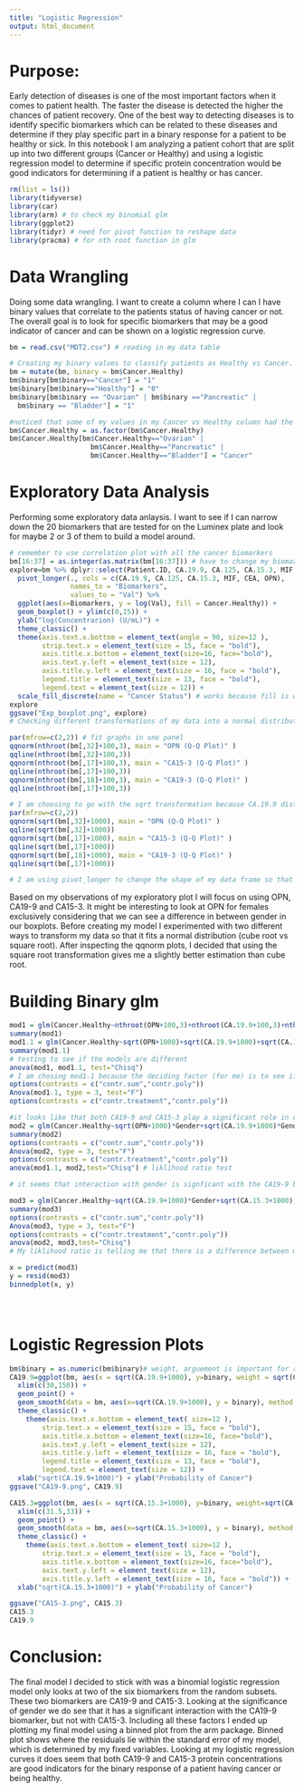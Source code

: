 ```yaml
---
title: "Logistic Regression"
output: html_document
---
```


# Purpose: 
Early detection of diseases is one of the most important factors when it comes to patient health. The faster the disease is detected the higher the chances of patient recovery. One of the best way to detecting diseases is to identify specific biomarkers which can be related to these diseases and determine if they play specific part in a binary response for a patient to be healthy or sick. In this notebook I am analyzing a patient cohort that are split up into two different groups (Cancer or Healthy) and using a logistic regression model to determine if specific protein concentration would be good indicators for determining if a patient is healthy or has cancer.

```r
rm(list = ls())
library(tidyverse)
library(car)
library(arm) # to check my binomial glm 
library(ggplot2)
library(tidyr) # need for pivot function to reshape data 
library(pracma) # for nth root function in glm 
```

# Data Wrangling
Doing some data wrangling. I want to create a column where I can I have binary values that correlate to the patients status of having cancer or not. The overall goal is to look for specific biomarkers that may be a good indicator of cancer and can be shown on a logistic regression curve. 
```r
bm = read.csv("MDT2.csv") # reading in my data table

# Creating my binary values to classify patients as Healthy vs Cancer. Cancer is assigned a value of 1 and Healthy is 0
bm = mutate(bm, binary = bm$Cancer.Healthy)
bm$binary[bm$binary=="Cancer"] = "1"
bm$binary[bm$binary=="Healthy"] = "0"
bm$binary[bm$binary == "Ovarian" | bm$binary =="Pancreatic" | 
  bm$binary == "Bladder"] = "1"

#noticed that some of my values in my Cancer vs Healthy column had the Cancer type in it, So I am cleaning it up here. 
bm$Cancer.Healthy = as.factor(bm$Cancer.Healthy)
bm$Cancer.Healthy[bm$Cancer.Healthy=="Ovarian" | 
                    bm$Cancer.Healthy=="Pancreatic" |
                    bm$Cancer.Healthy=="Bladder"] = "Cancer"

```

# Exploratory Data Analysis
Performing some exploratory data anlaysis. I want to see if I can narrow down the 20 biomarkers that are tested for on the Luminex plate and look for maybe 2 or 3 of them to build a model around. 
```r
# remember to use correlation plot with all the cancer biomarkers 
bm[16:37] = as.integer(as.matrix(bm[16:37])) # have to change my biomarker concentration to numeric values 
explore=bm %>% dplyr::select(Patient.ID, CA.19.9, CA.125, CA.15.3, MIF, CEA, OPN,Cancer.Healthy, Gender) %>%
  pivot_longer(., cols = c(CA.19.9, CA.125, CA.15.3, MIF, CEA, OPN), 
               names_to = "Biomarkers", 
               values_to = "Val") %>% 
  ggplot(aes(x=Biomarkers, y = log(Val), fill = Cancer.Healthy)) + 
  geom_boxplot() + ylim(c(0,15)) + 
  ylab("log(Concentrarion) (U/mL)") +
  theme_classic() + 
  theme(axis.text.x.bottom = element_text(angle = 90, size=12 ),
        strip.text.x = element_text(size = 15, face = "bold"),
        axis.title.x.bottom = element_text(size=16, face="bold"),
        axis.text.y.left = element_text(size = 12),
        axis.title.y.left = element_text(size = 16, face = "bold"),
        legend.title = element_text(size = 13, face = "bold"),
        legend.text = element_text(size = 12)) +
  scale_fill_discrete(name = "Cancer Status") # works because fill is why I have a legend (might be different if legend was color)
explore
ggsave("Exp_boxplot.png", explore)
# Checking different transformations of my data into a normal distribution. 

par(mfrow=c(2,2)) # fit graphs in one panel
qqnorm(nthroot(bm[,32]+100,3), main = "OPN (Q-Q Plot)" )
qqline(nthroot(bm[,32]+100,3))
qqnorm(nthroot(bm[,17]+100,3), main = "CA15-3 (Q-Q Plot)" )
qqline(nthroot(bm[,17]+100,3))
qqnorm(nthroot(bm[,18]+100,3), main = "CA19-3 (Q-Q Plot)" )
qqline(nthroot(bm[,17]+100,3))

# I am choosing to go with the sqrt transformation because CA.19.9 distribution is closer to normal than cuberoot
par(mfrow=c(2,2))
qqnorm(sqrt(bm[,32]+1000), main = "OPN (Q-Q Plot)" )
qqline(sqrt(bm[,32]+1000))
qqnorm(sqrt(bm[,17]+1000), main = "CA15-3 (Q-Q Plot)" )
qqline(sqrt(bm[,17]+1000))
qqnorm(sqrt(bm[,18]+1000), main = "CA19-3 (Q-Q Plot)" )
qqline(sqrt(bm[,17]+1000))

# I am using pivot_longer to change the shape of my data frame so that I am able to plot multiple biomarkers. What it does is takes the 7 columns that I fed into the cols = arguement and puts them into 1 long column. It also makes another column specifically for the values of each biomarker

```

Based on my observations of my exploratory plot I will focus on using OPN, CA19-9 and CA15-3. It might be interesting to look at OPN for females exclusively considering that we can see a difference in between gender in our boxplots. Before creating my model I experimented with two different ways to transform my data so that it fits a normal distribution (cube root vs square root). After inspecting the qqnorm plots, I decided that using the square root transformation gives me a slightly better estimation than cube root. 

# Building Binary glm
```r
mod1 = glm(Cancer.Healthy~nthroot(OPN+100,3)+nthroot(CA.19.9+100,3)+nthroot(CA.15.3+100,3), family = binomial(link = "logit"), data = bm)
summary(mod1)
mod1.1 = glm(Cancer.Healthy~sqrt(OPN+1000)+sqrt(CA.19.9+1000)+sqrt(CA.15.3+1000), family = binomial(link = "logit"), data = bm)
summary(mod1.1)
# testing to see if the models are different
anova(mod1, mod1.1, test="Chisq")
# I am chosing mod1.1 because the deciding factor (for me) is to see if CA19.9 is significant or not and since mod1.1 transformation has CA19.9 fitting the qqnorm plot better I would say that mod1.1 is a more accurate description of what our data is representing 
options(contrasts = c("contr.sum","contr.poly"))
Anova(mod1.1, type = 3, test="F")
options(contrasts = c("contr.treatment","contr.poly"))

#it looks like that both CA19-9 and CA15-3 play a significant role in determing cancer 
mod2 = glm(Cancer.Healthy~sqrt(OPN+1000)*Gender+sqrt(CA.19.9+1000)*Gender+sqrt(CA.15.3+1000)*Gender, family = binomial(link = "logit"), data = bm)
summary(mod2) 
options(contrasts = c("contr.sum","contr.poly"))
Anova(mod2, type = 3, test="F")
options(contrasts = c("contr.treatment","contr.poly"))
anova(mod1.1, mod2,test="Chisq") # liklihood ratio test

# it seems that interaction with gender is signficant with the CA19-9 biomarker, CA15-3 seems to be are most significant biomarker. OPN with the interaction of Gender included seems to be on the boarder. I am going to drop the OPN biomarker because without the gender interaction it is not significant and even witht the gender interaction it is borderline. 

mod3 = glm(Cancer.Healthy~sqrt(CA.19.9+1000)*Gender+sqrt(CA.15.3+1000), family = binomial(link = "logit"), data = bm) 
summary(mod3)
options(contrasts = c("contr.sum","contr.poly"))
Anova(mod3, type = 3, test="F")
options(contrasts = c("contr.treatment","contr.poly"))
anova(mod2, mod3,test="Chisq")
# My liklihood ratio is telling me that there is a difference between mod2 and mod3. I will be using mod3 because it seems to account for more of the variation in our data set. 

x = predict(mod3)
y = resid(mod3)
binnedplot(x, y)





```


# Logistic Regression Plots
```r


bm$binary = as.numeric(bm$binary)# weight, arguement is important for reducing impact of outliers when fitting model for any variable of interest
CA19.9=ggplot(bm, aes(x = sqrt(CA.19.9+1000), y=binary, weight = sqrt(CA.19.9+1000) ,color=Gender)) + 
  xlim(c(30,150)) +
  geom_point() + 
  geom_smooth(data = bm, aes(x=sqrt(CA.19.9+1000), y = binary), method = "glm", method.args = list(family = "binomial")) + 
  theme_classic() + 
    theme(axis.text.x.bottom = element_text( size=12 ),
        strip.text.x = element_text(size = 15, face = "bold"),
        axis.title.x.bottom = element_text(size=16, face="bold"),
        axis.text.y.left = element_text(size = 12),
        axis.title.y.left = element_text(size = 16, face = "bold"),
        legend.title = element_text(size = 13, face = "bold"),
        legend.text = element_text(size = 12)) +
  xlab("sqrt(CA.19.9+1000)") + ylab("Probability of Cancer")
ggsave("CA19-9.png", CA19.9)

CA15.3=ggplot(bm, aes(x = sqrt(CA.15.3+1000), y=binary, weight=sqrt(CA.15.3+1000))) +
  xlim(c(31.5,33)) +
  geom_point() + 
  geom_smooth(data = bm, aes(x=sqrt(CA.15.3+1000), y = binary), method = "glm", method.args = list(family = "binomial")) + 
  theme_classic() + 
    theme(axis.text.x.bottom = element_text( size=12 ),
        strip.text.x = element_text(size = 15, face = "bold"),
        axis.title.x.bottom = element_text(size=16, face="bold"),
        axis.text.y.left = element_text(size = 12),
        axis.title.y.left = element_text(size = 16, face = "bold")) +
  xlab("sqrt(CA.15.3+1000)") + ylab("Probability of Cancer")

ggsave("CA15-3.png", CA15.3)
CA15.3
CA19.9

```

# Conclusion:
The final model I decided to stick with was a binomial logistic regression model only looks at two of the six biomarkers from the random subsets. These two biomarkers are CA19-9 and CA15-3. Looking at the significance of gender we do see that it has a significant interaction with the CA19-9 biomarker, but not with CA15-3. Including all these factors I ended up plotting my final model using a binned plot from the arm package. Binned plot shows where the residuals lie within the standard error of my model, which is determined by my fixed variables. Looking at my logistic regression curves it does seem that both CA19-9 and CA15-3 protein concentrations are good indicators for the binary response of a patient having cancer or being healthy. 
